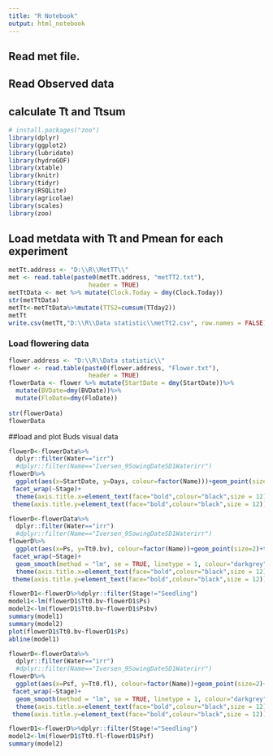 ```yaml
---
title: "R Notebook"
output: html_notebook
---
```

## Read met file.
## Read Observed data
## calculate Tt and Ttsum

```r
# install.packages("zoo")
library(dplyr)
library(ggplot2)
library(lubridate)   
library(hydroGOF)
library(xtable)
library(knitr)
library(tidyr)
library(RSQLite)
library(agricolae)
library(scales)
library(zoo)
```
## Load metdata with Tt and Pmean for each experiment
```r

metTt.address <- "D:\\R\\MetTT\\"
met <- read.table(paste0(metTt.address, "metTT2.txt"), 
                      header = TRUE)
metTtData <- met %>% mutate(Clock.Today = dmy(Clock.Today))
str(metTtData)
metTt<-metTtData%>%mutate(TTS2=cumsum(TTday2))
metTt
write.csv(metTt,"D:\\R\\Data statistic\\metTt2.csv", row.names = FALSE)

```

### Load flowering data
```r

flower.address <- "D:\\R\\Data statistic\\"
flower <- read.table(paste0(flower.address, "Flower.txt"),
                      header = TRUE)
flowerData <- flower %>% mutate(StartDate = dmy(StartDate))%>%
  mutate(BVDate=dmy(BVDate))%>%
  mutate(FloDate=dmy(FloDate))
  
str(flowerData)
flowerData

```
##load and plot Buds visual data 
```r
flowerD<-flowerData%>%
  dplyr::filter(Water=="irr")
  #dplyr::filter(Name=="Iversen_9SowingDateSD1Waterirr")
flowerD%>%
  ggplot(aes(x=StartDate, y=Days, colour=factor(Name)))+geom_point(size=2)+theme_bw()+xlab("Date")+ylab("Days to buds visual")+
 facet_wrap(~Stage)+
  theme(axis.title.x=element_text(face="bold",colour="black",size = 12))+
 theme(axis.title.y=element_text(face="bold",colour="black",size = 12))

```



```r
flowerD<-flowerData%>%
  dplyr::filter(Water=="irr")
  #dplyr::filter(Name=="Iversen_9SowingDateSD1Waterirr")
flowerD%>%
  ggplot(aes(x=Ps, y=Tt0.bv), colour=factor(Name))+geom_point(size=2)+theme_bw()+xlab("Start photoperiod ")+ylab("Tt0-bv")+
 facet_wrap(~Stage)+
  geom_smooth(method = "lm", se = TRUE, linetype = 1, colour="darkgrey")+
  theme(axis.title.x=element_text(face="bold",colour="black",size = 12))+
 theme(axis.title.y=element_text(face="bold",colour="black",size = 12))

```
```r
flowerD1<-flowerD%>%dplyr::filter(Stage!="Seedling")
model1<-lm(flowerD1$Tt0.bv~flowerD1$Ps)
model2<-lm(flowerD1$Tt0.bv~flowerD1$Psbv)
summary(model1)
summary(model2)
plot(flowerD1$Tt0.bv~flowerD1$Ps)
abline(model1)
```
```r
flowerD<-flowerData%>%
  dplyr::filter(Water=="irr")
  #dplyr::filter(Name=="Iversen_9SowingDateSD1Waterirr")
flowerD%>%
  ggplot(aes(x=Psf, y=Tt0.fl), colour=factor(Name))+geom_point(size=2)+theme_bw()+xlab("Mean photoperiod ")+ylab("Tt0-fl")+
 facet_wrap(~Stage)+
  geom_smooth(method = "lm", se = TRUE, linetype = 1, colour="darkgrey")+
  theme(axis.title.x=element_text(face="bold",colour="black",size = 12))+
 theme(axis.title.y=element_text(face="bold",colour="black",size = 12))

```
```r
flowerD1<-flowerD%>%dplyr::filter(Stage!="Seedling")
model2<-lm(flowerD1$Tt0.fl~flowerD1$Psf)
summary(model2)
```

